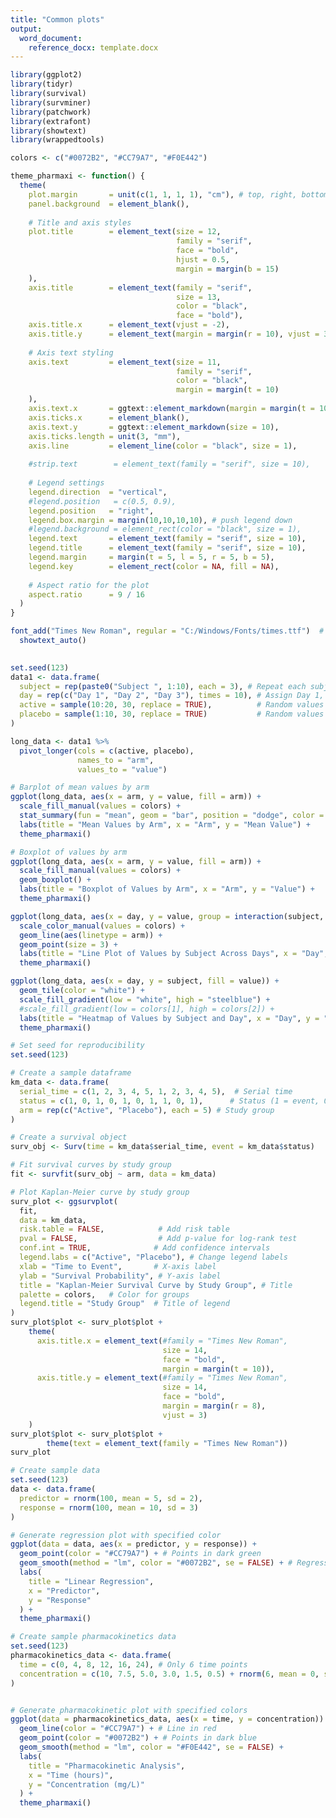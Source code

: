```yaml
---
title: "Common plots"
output:
  word_document:
    reference_docx: template.docx
---
```


```r
library(ggplot2)
library(tidyr)
library(survival)
library(survminer)
library(patchwork)
library(extrafont)
library(showtext)
library(wrappedtools)
```

```r
colors <- c("#0072B2", "#CC79A7", "#F0E442")

theme_pharmaxi <- function() {
  theme(
    plot.margin       = unit(c(1, 1, 1, 1), "cm"), # top, right, bottom, left
    panel.background  = element_blank(),
    
    # Title and axis styles
    plot.title        = element_text(size = 12,
                                     family = "serif",
                                     face = "bold",
                                     hjust = 0.5,
                                     margin = margin(b = 15)
    ),
    axis.title        = element_text(family = "serif",
                                     size = 13,
                                     color = "black",
                                     face = "bold"),
    axis.title.x      = element_text(vjust = -2),
    axis.title.y      = element_text(margin = margin(r = 10), vjust = 3),
    
    # Axis text styling
    axis.text         = element_text(size = 11,
                                     family = "serif",
                                     color = "black",
                                     margin = margin(t = 10)
    ),
    axis.text.x       = ggtext::element_markdown(margin = margin(t = 10)),
    axis.ticks.x      = element_blank(),
    axis.text.y       = ggtext::element_markdown(size = 10),
    axis.ticks.length = unit(3, "mm"),
    axis.line         = element_line(color = "black", size = 1), 
    
    #strip.text        = element_text(family = "serif", size = 10),
    
    # Legend settings
    legend.direction  = "vertical",
    #legend.position   = c(0.5, 0.9),
    legend.position   = "right",
    legend.box.margin = margin(10,10,10,10), # push legend down
    #legend.background = element_rect(color = "black", size = 1),
    legend.text       = element_text(family = "serif", size = 10),
    legend.title      = element_text(family = "serif", size = 10),
    legend.margin     = margin(t = 5, l = 5, r = 5, b = 5),
    legend.key        = element_rect(color = NA, fill = NA),
    
    # Aspect ratio for the plot
    aspect.ratio      = 9 / 16
  ) 
}

font_add("Times New Roman", regular = "C:/Windows/Fonts/times.ttf")  # Update the path if needed
  showtext_auto()
  
```


```r
set.seed(123)
data1 <- data.frame(
  subject = rep(paste0("Subject ", 1:10), each = 3), # Repeat each subject for 3 days
  day = rep(c("Day 1", "Day 2", "Day 3"), times = 10), # Assign Day 1, Day 2, Day 3
  active = sample(10:20, 30, replace = TRUE),          # Random values for active arm
  placebo = sample(1:10, 30, replace = TRUE)           # Random values for placebo arm
)

long_data <- data1 %>%
  pivot_longer(cols = c(active, placebo), 
               names_to = "arm", 
               values_to = "value")

```

```r
# Barplot of mean values by arm
ggplot(long_data, aes(x = arm, y = value, fill = arm)) +
  scale_fill_manual(values = colors) +
  stat_summary(fun = "mean", geom = "bar", position = "dodge", color = "black") +
  labs(title = "Mean Values by Arm", x = "Arm", y = "Mean Value") +
  theme_pharmaxi()
```

```r
# Boxplot of values by arm
ggplot(long_data, aes(x = arm, y = value, fill = arm)) +
  scale_fill_manual(values = colors) +
  geom_boxplot() +
  labs(title = "Boxplot of Values by Arm", x = "Arm", y = "Value") +
  theme_pharmaxi()
```

```r
ggplot(long_data, aes(x = day, y = value, group = interaction(subject, arm), color = arm)) +
  scale_color_manual(values = colors) +
  geom_line(aes(linetype = arm)) +
  geom_point(size = 3) +
  labs(title = "Line Plot of Values by Subject Across Days", x = "Day", y = "Value") +
  theme_pharmaxi()
```

```r
ggplot(long_data, aes(x = day, y = subject, fill = value)) +
  geom_tile(color = "white") +
  scale_fill_gradient(low = "white", high = "steelblue") +
  #scale_fill_gradient(low = colors[1], high = colors[2]) +
  labs(title = "Heatmap of Values by Subject and Day", x = "Day", y = "Subject") +
  theme_pharmaxi()
```

```r
# Set seed for reproducibility
set.seed(123)

# Create a sample dataframe
km_data <- data.frame(
  serial_time = c(1, 2, 3, 4, 5, 1, 2, 3, 4, 5),  # Serial time
  status = c(1, 0, 1, 0, 1, 0, 1, 1, 0, 1),      # Status (1 = event, 0 = censored)
  arm = rep(c("Active", "Placebo"), each = 5) # Study group
)
```

```r
# Create a survival object
surv_obj <- Surv(time = km_data$serial_time, event = km_data$status)

# Fit survival curves by study group
fit <- survfit(surv_obj ~ arm, data = km_data)

# Plot Kaplan-Meier curve by study group
surv_plot <- ggsurvplot(
  fit,
  data = km_data,
  risk.table = FALSE,            # Add risk table
  pval = FALSE,                  # Add p-value for log-rank test
  conf.int = TRUE,              # Add confidence intervals
  legend.labs = c("Active", "Placebo"), # Change legend labels
  xlab = "Time to Event",       # X-axis label
  ylab = "Survival Probability", # Y-axis label
  title = "Kaplan-Meier Survival Curve by Study Group", # Title
  palette = colors,   # Color for groups
  legend.title = "Study Group"  # Title of legend
) 
surv_plot$plot <- surv_plot$plot + 
    theme(
      axis.title.x = element_text(#family = "Times New Roman",
                                  size = 14,
                                  face = "bold",
                                  margin = margin(t = 10)),
      axis.title.y = element_text(#family = "Times New Roman",
                                  size = 14,
                                  face = "bold",
                                  margin = margin(r = 8),
                                  vjust = 3)
    )
surv_plot$plot <- surv_plot$plot +
        theme(text = element_text(family = "Times New Roman"))
surv_plot

```

```r
# Create sample data
set.seed(123)
data <- data.frame(
  predictor = rnorm(100, mean = 5, sd = 2),
  response = rnorm(100, mean = 10, sd = 3)
)

# Generate regression plot with specified color
ggplot(data = data, aes(x = predictor, y = response)) +
  geom_point(color = "#CC79A7") + # Points in dark green
  geom_smooth(method = "lm", color = "#0072B2", se = FALSE) + # Regression line in blue
  labs(
    title = "Linear Regression",
    x = "Predictor",
    y = "Response"
  ) + 
  theme_pharmaxi()

```

```r
# Create sample pharmacokinetics data
set.seed(123)
pharmacokinetics_data <- data.frame(
  time = c(0, 4, 8, 12, 16, 24), # Only 6 time points
  concentration = c(10, 7.5, 5.0, 3.0, 1.5, 0.5) + rnorm(6, mean = 0, sd = 0.1)
)


# Generate pharmacokinetic plot with specified colors
ggplot(data = pharmacokinetics_data, aes(x = time, y = concentration)) +
  geom_line(color = "#CC79A7") + # Line in red
  geom_point(color = "#0072B2") + # Points in dark blue
  geom_smooth(method = "lm", color = "#F0E442", se = FALSE) +
  labs(
    title = "Pharmacokinetic Analysis",
    x = "Time (hours)",
    y = "Concentration (mg/L)"
  ) + 
  theme_pharmaxi()

```
